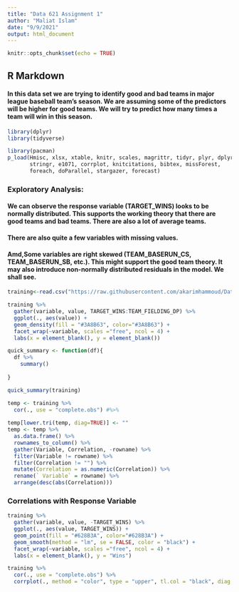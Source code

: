 ---
title: "Data 621 Assignment 1"
author: "Maliat Islam"
date: "9/9/2021"
output: html_document
---

```{r setup, include=FALSE}
knitr::opts_chunk$set(echo = TRUE)
```

## R Markdown

#### In this data set we are trying to identify good and bad teams in major league baseball team’s season. We are assuming some of the predictors will be higher for good teams. We will try to predict how many times a team will win in this season.

```{r}
library(dplyr)
library(tidyverse)
```
```{r, include = FALSE}
library(pacman)
p_load(Hmisc, xlsx, xtable, knitr, scales, magrittr, tidyr, plyr, dplyr, 
       stringr, e1071, corrplot, knitcitations, bibtex, missForest,
       foreach, doParallel, stargazer, forecast)
```

### Exploratory Analysis:
#### 	We can observe the response variable (TARGET_WINS) looks to be normally distributed. This supports the working theory that there are good teams and bad teams. There are also a lot of average teams.
#### There are also quite a few variables with missing values. 
####	Amd,Some variables are right skewed (TEAM_BASERUN_CS, TEAM_BASERUN_SB, etc.). This might support the good team theory. It may also introduce non-normally distributed residuals in the model. We shall see.






```{r, echo=FALSE, results='asis', cache=TRUE}
training<-read.csv("https://raw.githubusercontent.com/akarimhammoud/Data_621/main/Assignment_1/moneyball-training-data.csv")
```

```{r}
training %>%
  gather(variable, value, TARGET_WINS:TEAM_FIELDING_DP) %>%
  ggplot(., aes(value)) + 
  geom_density(fill = "#3A8B63", color="#3A8B63") + 
  facet_wrap(~variable, scales ="free", ncol = 4) +
  labs(x = element_blank(), y = element_blank())
```
```{r}
quick_summary <- function(df){
  df %>%
    summary() 
    
}

quick_summary(training)
```

```{r}
temp <- training %>% 
  cor(., use = "complete.obs") #%>%
  
temp[lower.tri(temp, diag=TRUE)] <- ""
temp <- temp %>%
  as.data.frame() %>%
  rownames_to_column() %>%
  gather(Variable, Correlation, -rowname) %>%
  filter(Variable != rowname) %>%
  filter(Correlation != "") %>%
  mutate(Correlation = as.numeric(Correlation)) %>%
  rename(` Variable` = rowname) %>%
  arrange(desc(abs(Correlation))) 
```

### Correlations with Response Variable
```{r}
training %>%
  gather(variable, value, -TARGET_WINS) %>%
  ggplot(., aes(value, TARGET_WINS)) + 
  geom_point(fill = "#628B3A", color="#628B3A") + 
  geom_smooth(method = "lm", se = FALSE, color = "black") + 
  facet_wrap(~variable, scales ="free", ncol = 4) +
  labs(x = element_blank(), y = "Wins")
```

```{r}
training %>% 
  cor(., use = "complete.obs") %>%
  corrplot(., method = "color", type = "upper", tl.col = "black", diag = FALSE)
```



